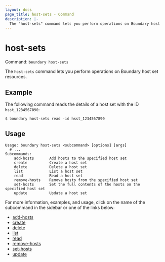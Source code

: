 ```yaml
---
layout: docs
page_title: host-sets - Command
description: |-
  The "host-sets" command lets you perform operations on Boundary host set resources.
---
```


# host-sets

Command: `boundary host-sets`

The `host-sets` command lets you perform operations on Boundary host set resources.

## Example

The following command reads the details of a host set with the ID `hsst_1234567890`:

```shell-session
$ boundary host-sets read -id hsst_1234567890
```

## Usage

<CodeBlockConfig hideClipboard>

```shell-session
Usage: boundary host-sets <subcommand> [options] [args]
  # ...
Subcommands:
    add-hosts       Add hosts to the specified host set
    create          Create a host set
    delete          Delete a host set
    list            List a host set
    read            Read a host set
    remove-hosts    Remove hosts from the specified host set
    set-hosts       Set the full contents of the hosts on the specified host set
    update          Update a host set
```

</CodeBlockConfig>

For more information, examples, and usage, click on the name
of the subcommand in the sidebar or one of the links below:

- [add-hosts](/boundary/docs/commands/host-sets/add-hosts)
- [create](/boundary/docs/commands/host-sets/create)
- [delete](/boundary/docs/commands/host-sets/delete)
- [list](/boundary/docs/commands/host-sets/list)
- [read](/boundary/docs/commands/host-sets/read)
- [remove-hosts](/boundary/docs/commands/host-sets/remove-hosts)
- [set-hosts](/boundary/docs/commands/host-sets/set-hosts)
- [update](/boundary/docs/commands/host-sets/update)
